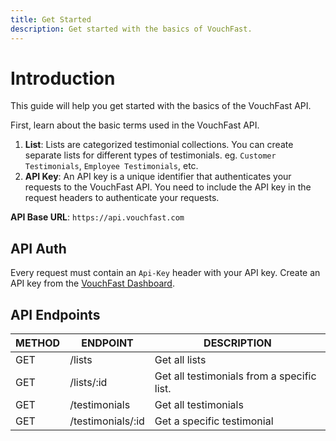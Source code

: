 ```yaml
---
title: Get Started
description: Get started with the basics of VouchFast.
---
```


# Introduction

This guide will help you get started with the basics of the VouchFast API.

First, learn about the basic terms used in the VouchFast API.

1. **List**: Lists are categorized testimonial collections.
   You can create separate lists for different types of testimonials.
   eg. `Customer Testimonials`, `Employee Testimonials`, etc.
2. **API Key**: An API key is a unique identifier that authenticates your requests to the VouchFast API.
   You need to include the API key in the request headers to authenticate your requests.

**API Base URL**: `https://api.vouchfast.com`

## API Auth

Every request must contain an `Api-Key` header with your API key.
Create an API key from the [VouchFast Dashboard](/dashboard/api-keys).

## API Endpoints

| METHOD | ENDPOINT          | DESCRIPTION                                |
| ------ | ----------------- | ------------------------------------------ |
| GET    | /lists            | Get all lists                              |
| GET    | /lists/:id        | Get all testimonials from a specific list. |
| GET    | /testimonials     | Get all testimonials                       |
| GET    | /testimonials/:id | Get a specific testimonial                 |

